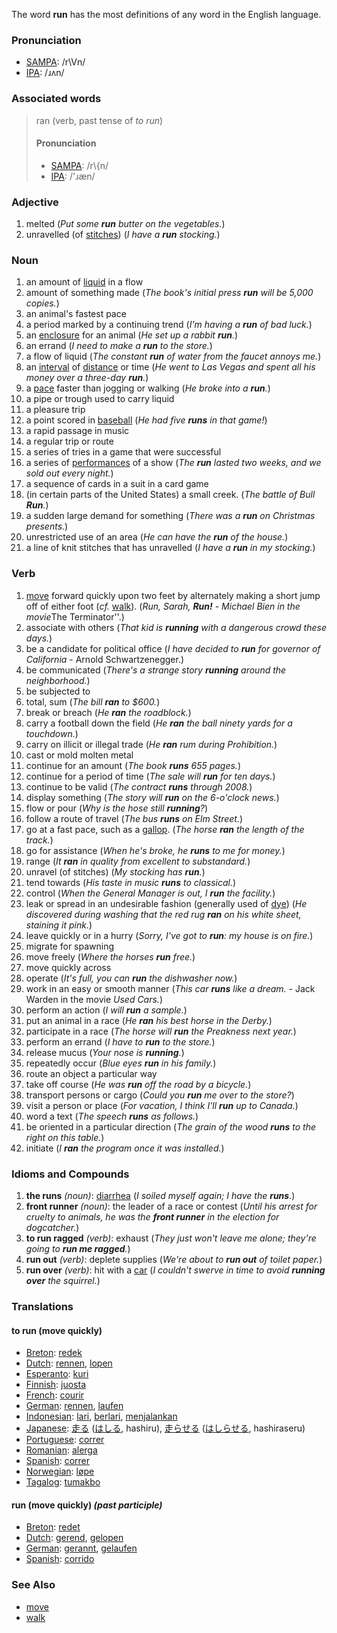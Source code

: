 The word '''run''' has the most definitions of any word in the English language.

=== Pronunciation ===
*[[w:SAMPA|SAMPA]]: /r\Vn/
*[[w:IPA|IPA]]: /ɹʌn/

=== Associated words ===
<BLOCKQUOTE>
ran (verb, past tense of ''to run'')

==== Pronunciation ====
*[[w:SAMPA|SAMPA]]: /r\{n/
*[[w:IPA|IPA]]: /'ɹæn/
</BLOCKQUOTE>
=== Adjective ===
#melted (''Put some '''run''' butter on the vegetables.'')
#unravelled (of [[stitch|stitches]]) (''I have a '''run''' stocking.'')

=== Noun ===
#an amount of [[liquid]] in a flow
#amount of something made (''The book's initial press '''run''' will be 5,000 copies.'')
#an animal's fastest pace
#a period marked by a continuing trend (''I'm having a '''run''' of bad luck.'')
#an [[enclosure]] for an animal (''He set up a rabbit '''run'''.'')
#an errand (''I need to make a '''run''' to the store.'')
#a flow of liquid (''The constant '''run''' of water from the faucet annoys me.'')
#an [[interval]] of [[distance]] or time (''He went to Las Vegas and spent all his money over a three-day '''run'''.'')
#a [[pace]] faster than jogging or walking (''He broke into a '''run'''.'')
#a pipe or trough used to carry liquid
#a pleasure trip
#a point scored in [[baseball]] (''He had five '''runs''' in that game!'')
#a rapid passage in music
#a regular trip or route
#a series of tries in a game that were successful
#a series of [[performances]] of a show (''The '''run''' lasted two weeks, and we sold out every night.'')
#a sequence of cards in a suit in a card game
#(in certain parts of the United States) a small creek. (''The battle of Bull '''Run'''.'')
#a sudden large demand for something (''There was a '''run''' on Christmas presents.'')
#unrestricted use of an area (''He can have the '''run''' of the house.'')
#a line of knit stitches that has unravelled (''I have a '''run''' in my stocking.'')

=== Verb ===
#[[move]] forward quickly upon two feet by alternately making a short jump off of either foot (''cf.'' [[walk]]).  (''Run, Sarah, '''Run!''' - Michael Bien in the movie ''The Terminator''.)
#associate with others (''That kid is '''running''' with a dangerous crowd these days.'')
#be a candidate for political office (''I have decided to '''run''' for governor of California'' - Arnold Schwartzenegger.)
#be communicated (''There's a strange story '''running''' around the neighborhood.'')
#be subjected to
#total, sum (''The bill '''ran''' to $600.'')
#break or breach (''He '''ran''' the roadblock.'')
#carry a football down the field (''He '''ran''' the ball ninety yards for a touchdown.'')
#carry on illicit or illegal trade (''He '''ran''' rum during Prohibition.'')
#cast or mold molten metal
#continue for an amount (''The book '''runs''' 655 pages.'')
#continue for a period of time (''The sale will '''run''' for ten days.'')
#continue to be valid (''The contract '''runs''' through 2008.'')
#display something (''The story will '''run''' on the 6-o'clock news.'')
#flow or pour (''Why is the hose still '''running'''?'')
#follow a route of travel (''The bus '''runs''' on Elm Street.'')
#go at a fast pace, such as a [[gallop]]. (''The horse '''ran''' the length of the track.'')
#go for assistance (''When he's broke, he '''runs''' to me for money.'')
#range (''It '''ran''' in quality from excellent to substandard.'')
#unravel (of stitches) (''My stocking has '''run'''.'')
#tend towards (''His taste in music '''runs''' to classical.'')
#control (''When the General Manager is out, I '''run''' the facility.'')
#leak or spread in an undesirable fashion (generally used of [[dye]]) (''He discovered during washing that the red rug '''ran''' on his white sheet, staining it pink.'')
#leave quickly or in a hurry (''Sorry, I've got to '''run''': my house is on fire.'')
#migrate for spawning
#move freely (''Where the horses '''run''' free.'')
#move quickly across
#operate (''It's full, you can '''run''' the dishwasher now.'')
#work in an easy or smooth manner (''This car '''runs''' like a dream.'' - Jack Warden in the movie ''Used Cars.'')
#perform an action (''I will '''run''' a sample.'')
#put an animal in a race (''He '''ran''' his best horse in the Derby.'')
#participate in a race (''The horse will '''run''' the Preakness next year.'')
#perform an errand (''I have to '''run''' to the store.'')
#release mucus (''Your nose is '''running'''.'')
#repeatedly occur (''Blue eyes '''run''' in his family.'')
#route an object a particular way
#take off course (''He was '''run''' off the road by a bicycle.'')
#transport persons or cargo (''Could you '''run''' me over to the store?'')
#visit a person or place (''For vacation, I think I'll '''run''' up to Canada.'')
#word a text (''The speech '''runs''' as follows.'')
#be oriented in a particular direction (''The grain of the wood '''runs''' to the right on this table.'')
#initiate (''I '''ran''' the program once it was installed.'')

===Idioms and Compounds===
#'''the runs''' ''(noun)'': [[diarrhea]] (''I soiled myself again; I have the '''runs'''.'')
#'''front runner''' ''(noun)'': the leader of a race or contest (''Until his arrest for cruelty to animals, he was the '''front runner''' in the election for dogcatcher.'')
#'''to run ragged''' ''(verb)'': exhaust (''They just won't leave me alone; they're going to '''run me ragged'''.'')
#'''run out''' ''(verb)'': deplete supplies (''We're about to '''run out''' of toilet paper.'')
#'''run over''' ''(verb)'': hit with a [[car]] (''I couldn't swerve in time to avoid '''running over''' the squirrel.'')

===Translations===
====to run (move quickly)====
*[[Breton]]: [[redek]]
*[[Dutch]]: [[rennen]], [[lopen]]
*[[Esperanto]]: [[kuri]]
*[[Finnish]]: [[juosta]]
*[[French]]: [[courir]]
*[[German]]: [[rennen]], [[laufen]]
*[[Indonesian]]: [[lari]], [[lari|berlari]], [[jalan|menjalankan]]
*[[Japanese]]: [[走る]] ([[はしる]], hashiru), [[走らせる]] ([[はしらせる]], hashiraseru)
*[[Portuguese]]: [[correr]]
*[[Romanian]]: [[alerga]]
*[[Spanish]]: [[correr]]
*[[Norwegian]]: [[løpe]]
*[[Tagalog]]: [[tumakbo]]

====run (move quickly) ''(past participle)''====
*[[Breton]]: [[redet]]
*[[Dutch]]: [[gerend]], [[gelopen]]
*[[German]]: [[gerannt]], [[gelaufen]]
*[[Spanish]]: [[corrido]]

===See Also===
*[[move]]
*[[walk]]